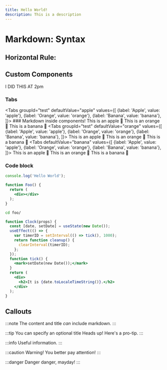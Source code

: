 ```yaml
---
title: Hello World!
description: This is a description
---
```

# Markdown: Syntax
Horizontal Rule: 
----
## Custom Components

I DID THIS AT 2pm

### Tabs

<Tabs
  groupId="test"
  defaultValue="apple"
  values={[
    {label: 'Apple', value: 'apple'},
    {label: 'Orange', value: 'orange'},
    {label: 'Banana', value: 'banana'},
  ]}>
  <TabItem value="apple">
    ### Markdown inside components!
    This is an apple 🍎
  </TabItem>
  <TabItem value="orange">This is an orange 🍊</TabItem>
  <TabItem value="banana">This is a banana 🍌</TabItem>
</Tabs>
<Tabs
  groupId="test"
  defaultValue="orange"
  values={[
    {label: 'Apple', value: 'apple'},
    {label: 'Orange', value: 'orange'},
    {label: 'Banana', value: 'banana'},
  ]}>
  <TabItem value="apple">This is an apple 🍎</TabItem>
  <TabItem value="orange">This is an orange 🍊</TabItem>
  <TabItem value="banana">This is a banana 🍌</TabItem>
</Tabs>
<Tabs
  defaultValue="banana"
  values={[
    {label: 'Apple', value: 'apple'},
    {label: 'Orange', value: 'orange'},
    {label: 'Banana', value: 'banana'},
  ]}>
  <TabItem value="apple">This is an apple 🍎</TabItem>
  <TabItem value="orange">This is an orange 🍊</TabItem>
  <TabItem value="banana">This is a banana 🍌</TabItem>
</Tabs>

### Code block

```js
console.log('Hello World');
```

```jsx {2} foo title='bar'
function Foo() {
  return (
    <div></div>
  );
}
```

```bash title=/foo/bar.sh
cd foo/
```

```jsx
function Clock(props) {
  const [date, setDate] = useState(new Date());
  useEffect(() => {
    var timerID = setInterval(() => tick(), 1000);
    return function cleanup() {
      clearInterval(timerID);
    };
  });
  function tick() {
    <mark>setDate(new Date());</mark>
  }
  return (
    <div>
      <h2>It is {date.toLocaleTimeString()}.</h2>
    </div>
  );
}
```

## Callouts

:::note
The content and title *can* include markdown.
:::

:::tip You can specify an optional title
Heads up! Here's a pro-tip.
:::

:::info
Useful information.
:::

:::caution
Warning! You better pay attention!
:::

:::danger
Danger danger, mayday!
:::
